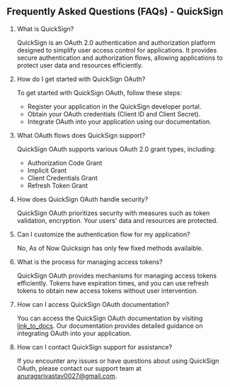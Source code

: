 ## Frequently Asked Questions (FAQs) - QuickSign

1. What is QuickSign?

   QuickSign is an OAuth 2.0 authentication and authorization platform designed to simplify user access control for applications. It provides secure authentication and authorization flows, allowing applications to protect user data and resources efficiently.

2. How do I get started with QuickSign OAuth?

   To get started with QuickSign OAuth, follow these steps:
   - Register your application in the QuickSign developer portal.
   - Obtain your OAuth credentials (Client ID and Client Secret).
   - Integrate OAuth into your application using our documentation.

3. What OAuth flows does QuickSign support?

   QuickSign OAuth supports various OAuth 2.0 grant types, including:
   - Authorization Code Grant
   - Implicit Grant
   - Client Credentials Grant
   - Refresh Token Grant

4. How does QuickSign OAuth handle security?

   QuickSign OAuth prioritizes security with measures such as token validation, encryption. Your users' data and resources are protected.

5. Can I customize the authentication flow for my application?

   No, As of Now Quicksign has only few fixed methods availaible.

6. What is the process for managing access tokens?

   QuickSign OAuth provides mechanisms for managing access tokens efficiently. Tokens have expiration times, and you can use refresh tokens to obtain new access tokens without user intervention.

7. How can I access QuickSign OAuth documentation?

   You can access the QuickSign OAuth documentation by visiting [link_to_docs](link_to_docs). Our documentation provides detailed guidance on integrating OAuth into your application.


8. How can I contact QuickSign support for assistance?

    If you encounter any issues or have questions about using QuickSign OAuth, please contact our support team at [anuragsrivastav0027@gmail.com](mailto:anuragsrivastav0027@gmail.com).